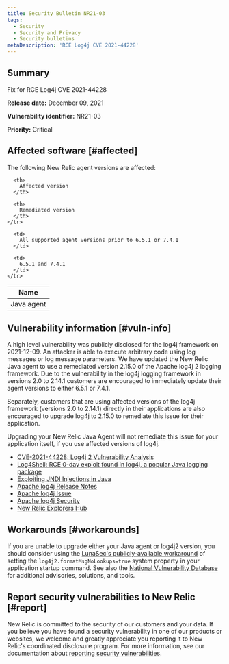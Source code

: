 ```yaml
---
title: Security Bulletin NR21-03
tags:
  - Security
  - Security and Privacy
  - Security bulletins
metaDescription: 'RCE Log4j CVE 2021-44228'
---
```


## Summary

Fix for RCE Log4j CVE 2021-44228

**Release date:** December 09, 2021

**Vulnerability identifier:** NR21-03

**Priority:** Critical

## Affected software [#affected]

The following New Relic agent versions are affected:

<table>
  <thead>
    <tr>
      <th>
        Name
      </th>

      <th>
        Affected version
      </th>

      <th>
        Remediated version
      </th>
    </tr>
  </thead>

  <tbody>
    <tr>
      <td>
        Java agent
      </td>

      <td>
        All supported agent versions prior to 6.5.1 or 7.4.1
      </td>

      <td>
        6.5.1 and 7.4.1
      </td>
    </tr>
  </tbody>
</table>

## Vulnerability information [#vuln-info]

A high level vulnerability was publicly disclosed for the log4j framework on 2021-12-09. An attacker is able to execute arbitrary code using log messages or log message parameters. We have updated the New Relic Java agent to use a remediated version 2.15.0 of the Apache log4j 2 logging framework. Due to the vulnerability in the log4j logging framework in versions 2.0 to 2.14.1 customers are encouraged to immediately update their agent versions to either 6.5.1 or 7.4.1.

Separately, customers that are using affected versions of the log4j framework (versions 2.0 to 2.14.1) directly in their applications are also encouraged to upgrade log4j to 2.15.0 to remediate this issue for their application.

Upgrading your New Relic Java Agent will not remediate this issue for your application itself, if you use affected versions of log4j.

* [CVE-2021-44228: Log4j 2 Vulnerability Analysis](https://www.randori.com/blog/cve-2021-44228/)
* [Log4Shell: RCE 0-day exploit found in log4j, a popular Java logging package](https://www.lunasec.io/docs/blog/log4j-zero-day/)
* [Exploiting JNDI Injections in Java](https://www.veracode.com/blog/research/exploiting-jndi-injections-java)
* [Apache log4j Release Notes](https://logging.apache.org/log4j/2.x/changes-report.html#a2.15.0)
* [Apache log4j Issue](https://issues.apache.org/jira/browse/LOG4J2-3198)
* [Apache log4j Security](https://logging.apache.org/log4j/2.x/security.html)
* [New Relic Explorers Hub](https://discuss.newrelic.com/t/log4j-zero-day-vulnerability-and-the-new-relic-java-agent/170322)

## Workarounds [#workarounds]

If you are unable to upgrade either your Java agent or log4j2 version, you should consider using the [LunaSec's publicly-available workaround](https://www.lunasec.io/docs/blog/log4j-zero-day/) of setting the `log4j2.formatMsgNoLookups=true` system property in your application startup command. See also the [National Vulnerability Database](https://nvd.nist.gov/vuln/detail/CVE-2021-44228) for additional advisories, solutions, and tools.

## Report security vulnerabilities to New Relic [#report]

New Relic is committed to the security of our customers and your data. If you believe you have found a security vulnerability in one of our products or websites, we welcome and greatly appreciate you reporting it to New Relic's coordinated disclosure program. For more information, see our documentation about [reporting security vulnerabilities](/docs/security/new-relic-security/data-privacy/reporting-security-vulnerabilities).
